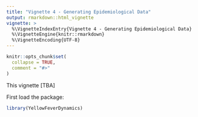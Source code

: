 ```yaml
---
title: "Vignette 4 - Generating Epidemiological Data"
output: rmarkdown::html_vignette
vignette: >
  %\VignetteIndexEntry{Vignette 4 - Generating Epidemiological Data}
  %\VignetteEngine{knitr::rmarkdown}
  %\VignetteEncoding{UTF-8}
---
```


```r
knitr::opts_chunk$set(
  collapse = TRUE,
  comment = "#>"
)
```

This vignette [TBA] 

First load the package:

```r
library(YellowFeverDynamics)
```
